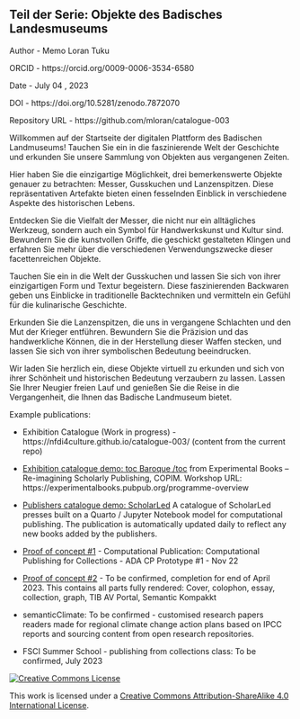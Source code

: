 ## Teil der Serie: Objekte des Badisches Landesmuseums

Author - Memo Loran Tuku

ORCID - https://orcid.org/0009-0006-3534-6580

Date - July 04 , 2023

DOI - https://doi.org/10.5281/zenodo.7872070

Repository URL - https://github.com/mloran/catalogue-003




Willkommen auf der Startseite der digitalen Plattform des Badischen Landmuseums! Tauchen Sie ein in die faszinierende Welt der Geschichte und erkunden Sie unsere Sammlung von Objekten aus vergangenen Zeiten.

Hier haben Sie die einzigartige Möglichkeit, drei bemerkenswerte Objekte genauer zu betrachten: Messer, Gusskuchen und Lanzenspitzen. Diese repräsentativen Artefakte bieten einen fesselnden Einblick in verschiedene Aspekte des historischen Lebens.

Entdecken Sie die Vielfalt der Messer, die nicht nur ein alltägliches Werkzeug, sondern auch ein Symbol für Handwerkskunst und Kultur sind. Bewundern Sie die kunstvollen Griffe, die geschickt gestalteten Klingen und erfahren Sie mehr über die verschiedenen Verwendungszwecke dieser facettenreichen Objekte.

Tauchen Sie ein in die Welt der Gusskuchen und lassen Sie sich von ihrer einzigartigen Form und Textur begeistern. Diese faszinierenden Backwaren geben uns Einblicke in traditionelle Backtechniken und vermitteln ein Gefühl für die kulinarische Geschichte.

Erkunden Sie die Lanzenspitzen, die uns in vergangene Schlachten und den Mut der Krieger entführen. Bewundern Sie die Präzision und das handwerkliche Können, die in der Herstellung dieser Waffen stecken, und lassen Sie sich von ihrer symbolischen Bedeutung beeindrucken.

Wir laden Sie herzlich ein, diese Objekte virtuell zu erkunden und sich von ihrer Schönheit und historischen Bedeutung verzaubern zu lassen. Lassen Sie Ihrer Neugier freien Lauf und genießen Sie die Reise in die Vergangenheit, die Ihnen das Badische Landmuseum bietet.

Example publications: 

- Exhibition Catalogue (Work in progress) - https://nfdi4culture.github.io/catalogue-003/ (content from the current repo)

- [Exhibition catalogue demo: toc Baroque /toc](https://nfdi4culture.github.io/experimental-books-workshop/) from Experimental Books – Re-imagining Scholarly Publishing, COPIM. Workshop URL: https://experimentalbooks.pubpub.org/programme-overview

- [Publishers catalogue demo: ScholarLed](https://simonxix.github.io/scholarled_catalogue/) A catalogue of ScholarLed presses built on a Quarto / Jupyter Notebook model for computational publishing. The publication is automatically updated daily to reflect any new books added by the publishers.

- [Proof of concept #1](https://nfdi4culture.github.io/cp4c/) - Computational Publication: Computational Publishing for Collections - ADA CP Prototype #1 - Nov 22

- [Proof of concept #2](https://nfdi4culture.github.io/art_catalogue_test/) - To be confirmed, completion for end of April 2023. This contains all parts fully rendered: Cover, colophon, essay, collection, graph, TIB AV Portal, Semantic Kompakkt

- semanticClimate: To be confirmed - customised research papers readers made for regional climate change action plans based on IPCC reports and sourcing content from open research repositories.

- FSCI Summer School - publishing from collections class: To be confirmed, July 2023

<a rel="license" href="http://creativecommons.org/licenses/by-sa/4.0/"><img alt="Creative Commons License" style="border-width:0" src="https://i.creativecommons.org/l/by-sa/4.0/88x31.png" /></a>

This work is licensed under a <a rel="license" href="http://creativecommons.org/licenses/by-sa/4.0/">Creative Commons Attribution-ShareAlike 4.0 International License</a>.


